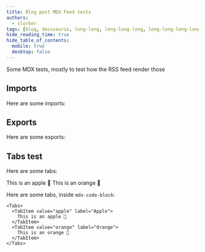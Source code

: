 ```yaml
---
title: Blog post MDX Feed tests
authors:
  - slorber
tags: [blog, docusaurus, long-long, long-long-long, long-long-long-long]
hide_reading_time: true
hide_table_of_contents:
  mobile: true
  desktop: false
---
```


Some MDX tests, mostly to test how the RSS feed render those

<!-- truncate -->

## Imports

Here are some imports:


## Exports

Here are some exports:


## Tabs test

Here are some tabs:

<Tabs>
  <TabItem value="apple" label="Apple">
    This is an apple 🍎
  </TabItem>
  <TabItem value="orange" label="Orange">
    This is an orange 🍊
  </TabItem>
</Tabs>

Here are some tabs, inside `mdx-code-block`:

```mdx-code-block
<Tabs>
  <TabItem value="apple" label="Apple">
    This is an apple 🍎
  </TabItem>
  <TabItem value="orange" label="Orange">
    This is an orange 🍊
  </TabItem>
</Tabs>
```
